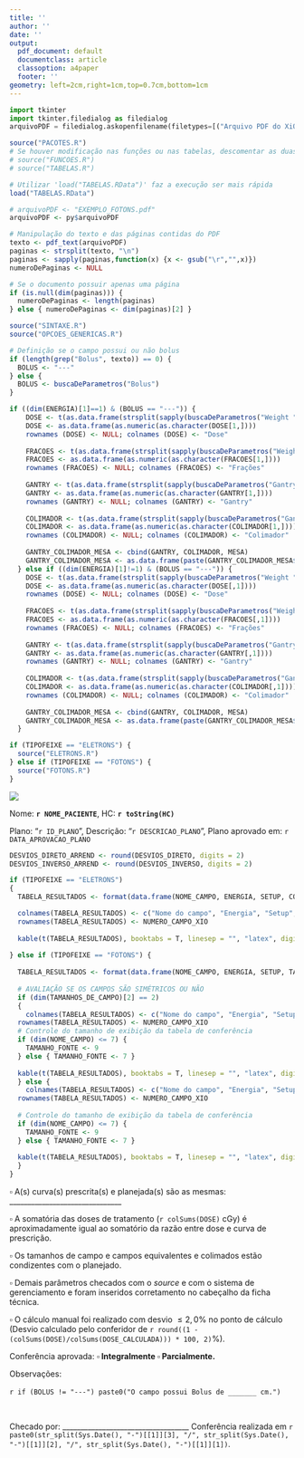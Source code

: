 ```yaml
---
title: ''
author: ''
date: ''
output:
  pdf_document: default
  documentclass: article
  classoption: a4paper
  footer: ''
geometry: left=2cm,right=1cm,top=0.7cm,bottom=1cm
---
```


\pagenumbering{gobble}

```python
import tkinter
import tkinter.filedialog as filedialog
arquivoPDF = filedialog.askopenfilename(filetypes=[("Arquivo PDF do XiO", ".pdf")], initialdir='shell:MyComputerFolder', title="Selecione o PDF para conferência")
```

```r
source("PACOTES.R")
# Se houver modificação nas funções ou nas tabelas, descomentar as duas linhas abaixo.
# source("FUNCOES.R")
# source("TABELAS.R")

# Utilizar 'load("TABELAS.RData")' faz a execução ser mais rápida
load("TABELAS.RData")
```

```r
# arquivoPDF <- "EXEMPLO_FOTONS.pdf"
arquivoPDF <- py$arquivoPDF

# Manipulação do texto e das páginas contidas do PDF
texto <- pdf_text(arquivoPDF)
paginas <- strsplit(texto, "\n")
paginas <- sapply(paginas,function(x) {x <- gsub("\r","",x)})
numeroDePaginas <- NULL

# Se o documento possuir apenas uma página
if (is.null(dim(paginas))) {
  numeroDePaginas <- length(paginas)
} else { numeroDePaginas <- dim(paginas)[2] }
```

```r
source("SINTAXE.R")
source("OPCOES_GENERICAS.R")
```

```r
# Definição se o campo possui ou não bolus
if (length(grep("Bolus", texto)) == 0) {
  BOLUS <- "---"
} else {
  BOLUS <- buscaDeParametros("Bolus")
}

if ((dim(ENERGIA)[1]==1) & (BOLUS == "---")) {
    DOSE <- t(as.data.frame(strsplit(sapply(buscaDeParametros("Weight "), function(x) {x <- gsub("/"," ",x)}), " "))[1,])
    DOSE <- as.data.frame(as.numeric(as.character(DOSE[1,])))
    rownames (DOSE) <- NULL; colnames (DOSE) <- "Dose"
    
    FRACOES <- t(as.data.frame(strsplit(sapply(buscaDeParametros("Weight "), function(x) {x <- gsub("/"," ",x)}), " "))[2,])
    FRACOES <- as.data.frame(as.numeric(as.character(FRACOES[1,])))
    rownames (FRACOES) <- NULL; colnames (FRACOES) <- "Frações"
    
    GANTRY <- t(as.data.frame(strsplit(sapply(buscaDeParametros("Gantry"), function(x) {x <- gsub("/"," ",x)}), " "))[1,])
    GANTRY <- as.data.frame(as.numeric(as.character(GANTRY[1,])))
    rownames (GANTRY) <- NULL; colnames (GANTRY) <- "Gantry"
    
    COLIMADOR <- t(as.data.frame(strsplit(sapply(buscaDeParametros("Gantry"), function(x) {x <- gsub("/"," ",x)}), " "))[2,])
    COLIMADOR <- as.data.frame(as.numeric(as.character(COLIMADOR[1,])))
    rownames (COLIMADOR) <- NULL; colnames (COLIMADOR) <- "Colimador"
    
    GANTRY_COLIMADOR_MESA <- cbind(GANTRY, COLIMADOR, MESA)
    GANTRY_COLIMADOR_MESA <- as.data.frame(paste(GANTRY_COLIMADOR_MESA$Gantry, GANTRY_COLIMADOR_MESA$Colimador, GANTRY_COLIMADOR_MESA$Mesa, sep = "/"))
  } else if ((dim(ENERGIA)[1]!=1) & (BOLUS == "---")) {
    DOSE <- t(as.data.frame(strsplit(sapply(buscaDeParametros("Weight "), function(x) {x <- gsub("/"," ",x)}), " ")))
    DOSE <- as.data.frame(as.numeric(as.character(DOSE[,1])))
    rownames (DOSE) <- NULL; colnames (DOSE) <- "Dose"
    
    FRACOES <- t(as.data.frame(strsplit(sapply(buscaDeParametros("Weight "), function(x) {x <- gsub("/"," ",x)}), " "))[2,])
    FRACOES <- as.data.frame(as.numeric(as.character(FRACOES[,1])))
    rownames (FRACOES) <- NULL; colnames (FRACOES) <- "Frações"
    
    GANTRY <- t(as.data.frame(strsplit(sapply(buscaDeParametros("Gantry"), function(x) {x <- gsub("/"," ",x)}), " "))[1,])
    GANTRY <- as.data.frame(as.numeric(as.character(GANTRY[,1])))
    rownames (GANTRY) <- NULL; colnames (GANTRY) <- "Gantry"
    
    COLIMADOR <- t(as.data.frame(strsplit(sapply(buscaDeParametros("Gantry"), function(x) {x <- gsub("/"," ",x)}), " "))[2,])
    COLIMADOR <- as.data.frame(as.numeric(as.character(COLIMADOR[,1])))
    rownames (COLIMADOR) <- NULL; colnames (COLIMADOR) <- "Colimador"
    
    GANTRY_COLIMADOR_MESA <- cbind(GANTRY, COLIMADOR, MESA)
    GANTRY_COLIMADOR_MESA <- as.data.frame(paste(GANTRY_COLIMADOR_MESA$Gantry, GANTRY_COLIMADOR_MESA$Colimador, GANTRY_COLIMADOR_MESA$Mesa, sep = "/"))
  }
```

```r
if (TIPOFEIXE == "ELETRONS") {
  source("ELETRONS.R")
} else if (TIPOFEIXE == "FOTONS") {
  source("FOTONS.R")
}
```

\newpage

![](FIGs/HEADER.png)

Nome: **`r NOME_PACIENTE`**, HC: **`r toString(HC)`**

Plano: "`r ID_PLANO`", Descrição: "`r DESCRICAO_PLANO`", Plano aprovado em: `r DATA_APROVACAO_PLANO`

```r
DESVIOS_DIRETO_ARREND <- round(DESVIOS_DIRETO, digits = 2)
DESVIOS_INVERSO_ARREND <- round(DESVIOS_INVERSO, digits = 2)

if (TIPOFEIXE == "ELETRONS")
{
  TABELA_RESULTADOS <- format(data.frame(NOME_CAMPO, ENERGIA, SETUP, CONE, GANTRY_COLIMADOR_MESA, SSD, DOSE/FRACOES, DOSE, FRACOES, PROFUNDIDADE, ALGORITMO_CALCULO, F_RENDIMENTO_ELETRONS, F_DISTANCIA, F_ELETRONS_XiO, UM_XiO, UM_CALCULADA_INT, DESVIOS_DIRETO_ARREND, DOSE_CALCULADA, DESVIOS_INVERSO_ARREND, APROVACAO), digits = 4)

  colnames(TABELA_RESULTADOS) <- c("Nome do campo", "Energia", "Setup", "Cone", "Gantry/Colimador/Mesa (°)", "DFS (cm)", "Dose diária (cGy)", "Dose total (cGy)", "Nº aplicações", "Profundidade (cm)", "Algoritmo de cálculo", "Fator rendimento", "Fator distância", "Fator rendimento (XiO)", "UM XiO", "UM calculada", "Desvio (%)", "Dose calculada (cGy)", "Desvio (%)", "")
  rownames(TABELA_RESULTADOS) <- NUMERO_CAMPO_XIO
  
  kable(t(TABELA_RESULTADOS), booktabs = T, linesep = "", "latex", digits = 3, align = "c") %>% kable_styling(latex_options = c("striped", "condensed"),  stripe_color = "#99FF99", font_size = 10) %>% row_spec(dim(TABELA_RESULTADOS)[2], bold=T, background = "white") %>% column_spec(1, bold = T, italic = T) %>% row_spec(11, hline_after = T) %>% row_spec(14, hline_after = T) %>% row_spec(17, hline_after = T, bold = T) %>% row_spec(dim(TABELA_RESULTADOS)[2]-1, hline_after = T, bold = T) 
  
} else if (TIPOFEIXE == "FOTONS") {
  
  TABELA_RESULTADOS <- format(data.frame(NOME_CAMPO, ENERGIA, SETUP, TAMANHOS_DE_CAMPO, GANTRY_COLIMADOR_MESA, FILTROS_COM_ORIENTACAO, 100-PROFUNDIDADE, SSD, DOSE/FRACOES, DOSE, FRACOES, PROFUNDIDADE, CAMPO_EQUIVALENTE_XiO, Campo_COLIMADO_XiO, ALGORITMO_CALCULO, PDP_OU_TMR, F_CALIBRACAO, F_ABERTURA_COLIMADOR, F_RETROESPALHAMENTO, F_BANDEJA, F_FILTRO, F_DISTANCIA, F_OFF_AXIS, UM_XiO, UM_CALCULADA_INT, DESVIOS_DIRETO_ARREND, DOSE_CALCULADA, DESVIOS_INVERSO_ARREND, APROVACAO), digits = 4)
  
  # AVALIAÇÃO SE OS CAMPOS SÃO SIMÉTRICOS OU NÃO
  if (dim(TAMANHOS_DE_CAMPO)[2] == 2)
  {
    colnames(TABELA_RESULTADOS) <- c("Nome do campo", "Energia", "Setup", "X", "Y", "Gantry/Colimador/Mesa (°)", "Filtro", "DFS (cm)", "DFI (cm)", "Dose diária (cGy)", "Dose total (cGy)", "Nº aplicações", "Profundidade (cm)", "Campo equivalente (cm²)", "Campo colimado (cm²)", "Algoritmo de cálculo", "PDP ou TMR", "Fator de calibração", "Fator abertura do colimador", "Fator retroespalhamento", "Fator bandeja", "Fator filtro", "Fator distância", "Fator off-axis", "UM XiO", "UM calculada", "Desvio UM (%)", "Dose calculada (cGy)", "Desvio Dose (%)", "")
  rownames(TABELA_RESULTADOS) <- NUMERO_CAMPO_XIO
  # Controle do tamanho de exibição da tabela de conferência
  if (dim(NOME_CAMPO) <= 7) {
    TAMANHO_FONTE <- 9
  } else { TAMANHO_FONTE <- 7 }
  
  kable(t(TABELA_RESULTADOS), booktabs = T, linesep = "", "latex", digits = 3, align = "c") %>% kable_styling(latex_options = c("striped", "condensed"),  stripe_color = "#99FFFF", font_size = TAMANHO_FONTE) %>% row_spec(dim(TABELA_RESULTADOS)[2], bold=T, background = "white") %>% column_spec(1, bold = T, italic = T) %>% row_spec(13, hline_after = T) %>% row_spec(24, hline_after = T)%>% row_spec(27, hline_after = T, bold = T) %>% row_spec(29, hline_after = T, bold = T) %>% row_spec(16, hline_after = T)
  } else {
    colnames(TABELA_RESULTADOS) <- c("Nome do campo", "Energia", "Setup", "X1", "X2", "Y1", "Y2", "Gantry/Colimador/Mesa (°)", "Filtro", "DFS (cm)", "DFI (cm)", "Dose diária (cGy)", "Dose total (cGy)", "Nº aplicações", "Profundidade (cm)", "Campo equivalente (cm²)", "Campo colimado (cm²)", "Algoritmo de cálculo", "PDP ou TMR", "Fator de calibração", "Fator abertura do colimador", "Fator retroespalhamento", "Fator bandeja", "Fator filtro", "Fator distância", "Fator off-axis", "UM XiO", "UM calculada", "Desvio UM (%)", "Dose calculada (cGy)", "Desvio Dose (%)", "")
  rownames(TABELA_RESULTADOS) <- NUMERO_CAMPO_XIO
  
  # Controle do tamanho de exibição da tabela de conferência
  if (dim(NOME_CAMPO) <= 7) {
    TAMANHO_FONTE <- 9
  } else { TAMANHO_FONTE <- 7 }
  
  kable(t(TABELA_RESULTADOS), booktabs = T, linesep = "", "latex", digits = 3, align = "c") %>% kable_styling(latex_options = c("striped", "condensed"),  stripe_color = "#99FFFF", font_size = TAMANHO_FONTE) %>% row_spec(dim(TABELA_RESULTADOS)[2], bold=T, background = "white") %>% column_spec(1, bold = T, italic = T) %>% row_spec(15, hline_after = T) %>% row_spec(26, hline_after = T)%>% row_spec(29, hline_after = T, bold = T) %>% row_spec(31, hline_after = T, bold = T) %>% row_spec(18, hline_after = T)
  }
}
```

$\square$ A(s) curva(s) prescrita(s) e planejada(s) são as mesmas: _______________________________

$\square$ A somatória das doses de tratamento (`r colSums(DOSE)` cGy) é aproximadamente igual ao somatório da razão entre dose e curva de prescrição.

$\square$ Os tamanhos de campo e campos equivalentes e colimados estão condizentes com o planejado.

$\square$ Demais parâmetros checados com o *source* e com o sistema de gerenciamento e foram inseridos corretamento no cabeçalho da ficha técnica.

$\square$ O cálculo manual foi realizado com desvio $\leqslant 2,0\%$ no ponto de cálculo (Desvio calculado pelo conferidor de `r round((1 - (colSums(DOSE)/colSums(DOSE_CALCULADA))) * 100, 2)`%).

Conferência aprovada: **$\square$ Integralmente     $\square$ Parcialmente.**

Observações:

`r if (BOLUS != "---") paste0("O campo possui Bolus de _______ cm.")`
$~$

$~$

Checado por: ___________________________________ Conferência realizada em `r paste0(str_split(Sys.Date(), "-")[[1]][3], "/", str_split(Sys.Date(), "-")[[1]][2], "/", str_split(Sys.Date(), "-")[[1]][1])`.